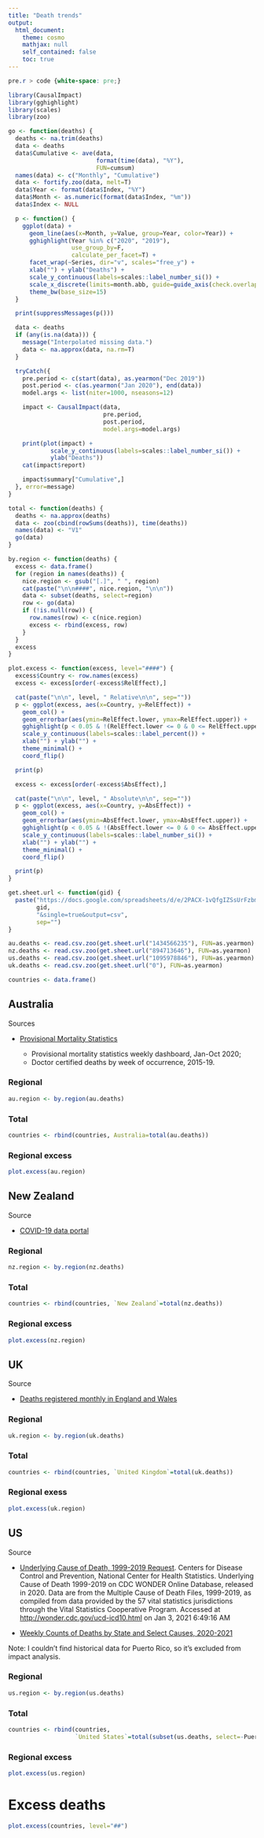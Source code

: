 ```yaml
---
title: "Death trends"
output:
  html_document:
    theme: cosmo
    mathjax: null
    self_contained: false
    toc: true
---
```


```css
pre.r > code {white-space: pre;}
```

```r
library(CausalImpact)
library(gghighlight)
library(scales)
library(zoo)
```

```r
go <- function(deaths) {
  deaths <- na.trim(deaths)
  data <- deaths
  data$Cumulative <- ave(data,
                         format(time(data), "%Y"),
                         FUN=cumsum)
  names(data) <- c("Monthly", "Cumulative")
  data <- fortify.zoo(data, melt=T)
  data$Year <- format(data$Index, "%Y")
  data$Month <- as.numeric(format(data$Index, "%m"))
  data$Index <- NULL

  p <- function() {
    ggplot(data) +
      geom_line(aes(x=Month, y=Value, group=Year, color=Year)) +
      gghighlight(Year %in% c("2020", "2019"),
                  use_group_by=F,
                  calculate_per_facet=T) +
      facet_wrap(~Series, dir="v", scales="free_y") +
      xlab("") + ylab("Deaths") +
      scale_y_continuous(labels=scales::label_number_si()) +
      scale_x_discrete(limits=month.abb, guide=guide_axis(check.overlap=T)) +
      theme_bw(base_size=15)
  }

  print(suppressMessages(p()))

  data <- deaths
  if (any(is.na(data))) {
    message("Interpolated missing data.")
    data <- na.approx(data, na.rm=T)
  }

  tryCatch({
    pre.period <- c(start(data), as.yearmon("Dec 2019"))
    post.period <- c(as.yearmon("Jan 2020"), end(data))
    model.args <- list(niter=1000, nseasons=12)

    impact <- CausalImpact(data,
                           pre.period,
                           post.period,
                           model.args=model.args)

    print(plot(impact) +
            scale_y_continuous(labels=scales::label_number_si()) +
            ylab("Deaths"))
    cat(impact$report)

    impact$summary["Cumulative",]
  }, error=message)
}

total <- function(deaths) {
  deaths <- na.approx(deaths)
  data <- zoo(cbind(rowSums(deaths)), time(deaths))
  names(data) <- "V1"
  go(data)
}

by.region <- function(deaths) {
  excess <- data.frame()
  for (region in names(deaths)) {
    nice.region <- gsub("[.]", " ", region)
    cat(paste("\n\n####", nice.region, "\n\n"))
    data <- subset(deaths, select=region)
    row <- go(data)
    if (!is.null(row)) {
      row.names(row) <- c(nice.region)
      excess <- rbind(excess, row)
    }
  }
  excess
}

plot.excess <- function(excess, level="####") {
  excess$Country <- row.names(excess)
  excess <- excess[order(-excess$RelEffect),]

  cat(paste("\n\n", level, " Relative\n\n", sep=""))
  p <- ggplot(excess, aes(x=Country, y=RelEffect)) +
    geom_col() +
    geom_errorbar(aes(ymin=RelEffect.lower, ymax=RelEffect.upper)) +
    gghighlight(p < 0.05 & !(RelEffect.lower <= 0 & 0 <= RelEffect.upper)) +
    scale_y_continuous(labels=scales::label_percent()) +
    xlab("") + ylab("") +
    theme_minimal() +
    coord_flip()

  print(p)

  excess <- excess[order(-excess$AbsEffect),]

  cat(paste("\n\n", level, " Absolute\n\n", sep=""))
  p <- ggplot(excess, aes(x=Country, y=AbsEffect)) +
    geom_col() +
    geom_errorbar(aes(ymin=AbsEffect.lower, ymax=AbsEffect.upper)) +
    gghighlight(p < 0.05 & !(AbsEffect.lower <= 0 & 0 <= AbsEffect.upper)) +
    scale_y_continuous(labels=scales::label_number_si()) +
    xlab("") + ylab("") +
    theme_minimal() +
    coord_flip()

  print(p)
}
```

```r
get.sheet.url <- function(gid) {
  paste("https://docs.google.com/spreadsheets/d/e/2PACX-1vQfgIZSsUrFzbmVK0hjbTjvY2TGI75FRkrU8rGKpLebZnfFFBCvFyI1zPgUE3uivCOmbOKOYJWyYUiQ/pub?gid=",
        gid,
        "&single=true&output=csv",
        sep="")
}

au.deaths <- read.csv.zoo(get.sheet.url("1434566235"), FUN=as.yearmon)
nz.deaths <- read.csv.zoo(get.sheet.url("894713646"), FUN=as.yearmon)
us.deaths <- read.csv.zoo(get.sheet.url("1095978846"), FUN=as.yearmon)
uk.deaths <- read.csv.zoo(get.sheet.url("0"), FUN=as.yearmon)

countries <- data.frame()
```

## Australia {.tabset}

Sources

-   [Provisional Mortality Statistics](https://www.abs.gov.au/statistics/health/causes-death/provisional-mortality-statistics/latest-release#data-download)

    -   Provisional mortality statistics weekly dashboard, Jan-Oct 2020;
    -   Doctor certified deaths by week of occurrence, 2015-19.

### Regional {.tabset .tabset-pills}

```r
au.region <- by.region(au.deaths)
```

### Total

```r
countries <- rbind(countries, Australia=total(au.deaths))
```

### Regional excess {.tabset .tabset-pills}

```r
plot.excess(au.region)
```

## New Zealand {.tabset}

Source

-   [COVID-19 data portal](https://www.stats.govt.nz/experimental/covid-19-data-portal)

### Regional {.tabset .tabset-pills}

```r
nz.region <- by.region(nz.deaths)
```

### Total

```r
countries <- rbind(countries, `New Zealand`=total(nz.deaths))
```

### Regional excess {.tabset .tabset-pills}

```r
plot.excess(nz.region)
```

## UK {.tabset}

Source

-   [Deaths registered monthly in England and Wales](https://www.ons.gov.uk/peoplepopulationandcommunity/birthsdeathsandmarriages/deaths/datasets/monthlyfiguresondeathsregisteredbyareaofusualresidence)

### Regional {.tabset .tabset-pills}

```r
uk.region <- by.region(uk.deaths)
```

### Total

```r
countries <- rbind(countries, `United Kingdom`=total(uk.deaths))
```

### Regional exess {.tabset .tabset-pills}

```r
plot.excess(uk.region)
```

## US {.tabset}

Source

-   [Underlying Cause of Death, 1999-2019
Request](https://wonder.cdc.gov/ucd-icd10.html). Centers for Disease Control and
Prevention, National Center for Health Statistics. Underlying Cause of Death
1999-2019 on CDC WONDER Online Database, released in 2020. Data are from the
Multiple Cause of Death Files, 1999-2019, as compiled from data provided by the
57 vital statistics jurisdictions through the Vital Statistics Cooperative
Program. Accessed at <http://wonder.cdc.gov/ucd-icd10.html> on Jan 3, 2021
6:49:16 AM

-   [Weekly Counts of Deaths by State and Select Causes, 2020-2021](https://data.cdc.gov/NCHS/Weekly-Counts-of-Deaths-by-State-and-Select-Causes/muzy-jte6)

Note: I couldn't find historical data for Puerto Rico, so it's excluded from impact analysis.

### Regional {.tabset .tabset-pills}

```r
us.region <- by.region(us.deaths)
```

### Total

```r
countries <- rbind(countries,
                   `United States`=total(subset(us.deaths, select=-Puerto.Rico)))
```

### Regional excess {.tabset .tabset-pills}

```r
plot.excess(us.region)
```

# Excess deaths {.tabset}

```r
plot.excess(countries, level="##")
```
